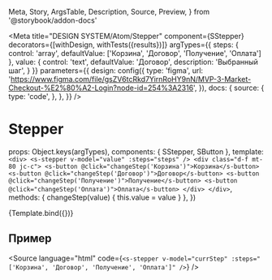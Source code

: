   Meta,
  Story,
  ArgsTable,
  Description,
  Source,
  Preview,
} from '@storybook/addon-docs'

<Meta
  title="DESIGN SYSTEM/Atom/Stepper"
  component={SStepper}
  decorators={[withDesign, withTests({results})]}
  argTypes={{
    steps: {
      control: 'array',
      defaultValue: ['Корзина', 'Договор', 'Получение', 'Оплата']
    },
    value: {
      control: 'text',
      defaultValue: 'Договор',
      description: 'Выбранный шаг',
    }
  }}
  parameters={{
    design: config({
      type: 'figma',
      url:
        'https://www.figma.com/file/gsZV6tcRkd7YirnRoHY9nN/MVP-3-Market-Checkout-%E2%80%A2-Login?node-id=254%3A2316',
    }),
    docs: {
      source: {
        type: 'code',
      },
    },
  }}
/>

# Stepper

<Description of={SStepper} />

  props: Object.keys(argTypes),
  components: { SStepper, SButton },
  template:
    `<div>
      <s-stepper v-model="value" :steps="steps" />
      <div class="d-f mt-80 jc-c">
        <s-button @click="changeStep('Корзина')">Корзина</s-button>
        <s-button @click="changeStep('Договор')">Договор</s-button>
        <s-button @click="changeStep('Получение')">Получение</s-button>
        <s-button @click="changeStep('Оплата')">Оплата</s-button>
      </div>
     </div>`,
  methods: {
    changeStep(value) {
      this.value = value
    }
  },
})

<Preview withToolbar withSource="none">
  <Story name="SStepper">
    {Template.bind({})}
  </Story>
</Preview>

## Пример

<Source
  language="html"
  code={`<s-stepper v-model="currStep" :steps="['Корзина', 'Договор', 'Получение', 'Оплата']" />`}
/>

<ArgsTable of={SStepper} />
